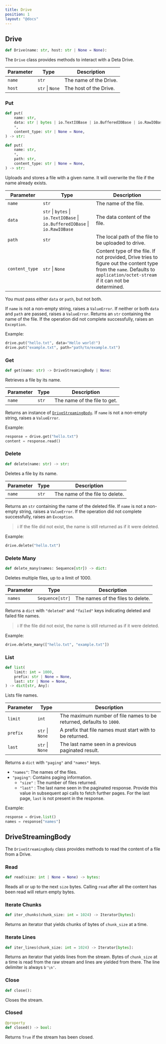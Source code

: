 ```yaml
---
title: Drive
position: 1
layout: "@docs"
---
```


## Drive

```py
def Drive(name: str, host: str | None = None):
```

The `Drive` class provides methods to interact with a Deta Drive.

| Parameter | Type            | Description            |
| --------- | --------------- | ---------------------- |
| `name`    | `str`           | The name of the Drive. |
| `host`    | `str` \| `None` | The host of the Drive. |

### Put

```py
def put(
    name: str,
    data: str | bytes | io.TextIOBase | io.BufferedIOBase | io.RawIOBase,
    *,
    content_type: str | None = None,
) -> str:
```

```py
def put(
    name: str,
    *,
    path: str,
    content_type: str | None = None,
) -> str:
```

Uploads and stores a file with a given name. It will overwrite the file if the name already exists.

| Parameter      | Type                                                                         | Description                                                                                                                                                                |
| -------------- | ---------------------------------------------------------------------------- | -------------------------------------------------------------------------------------------------------------------------------------------------------------------------- |
| `name`         | `str`                                                                        | The name of the file.                                                                                                                                                      |
| `data`         | `str` \| `bytes` \| `io.TextIOBase` \| `io.BufferedIOBase` \| `io.RawIOBase` | The data content of the file.                                                                                                                                              |
| `path`         | `str`                                                                        | The local path of the file to be uploaded to drive.                                                                                                                        |
| `content_type` | `str` \| `None`                                                              | Content type of the file. If not provided, Drive tries to figure out the content type from the `name`. Defaults to `application/octet-stream` if it can not be determined. |

You must pass either `data` or `path`, but not both.

If `name` is not a non-empty string, raises a `ValueError`.
If neither or both `data` and `path` are passed, raises a `ValueError`.
Returns an `str` containing the name of the file.
If the operation did not complete successfully, raises an `Exception`.

Example:

```py
drive.put("hello.txt", data="Hello world!")
drive.put("example.txt", path="path/to/example.txt")
```

### Get

```py
def get(name: str) -> DriveStreamingBody | None:
```

Retrieves a file by its name.

| Parameter | Type  | Description                  |
| --------- | ----- | ---------------------------- |
| `name`    | `str` | The name of the file to get. |

Returns an instance of [`DriveStreamingBody`](#drivestreamingbody).
If `name` is not a non-empty string, raises a `ValueError`.

Example:

```py
response = drive.get("hello.txt")
content = response.read()
```

### Delete

```py
def delete(name: str) -> str:
```

Deletes a file by its name.

| Parameter | Type  | Description                     |
| --------- | ----- | ------------------------------- |
| `name`    | `str` | The name of the file to delete. |

Returns an `str` containing the name of the deleted file.
If `name` is not a non-empty string, raises a `ValueError`.
If the operation did not complete successfully, raises an `Exception`.

> ℹ️ If the file did not exist, the name is still returned as if it were deleted.

Example:

```py
drive.delete("hello.txt")
```

### Delete Many

```py
def delete_many(names: Sequence[str]) -> dict:
```

Deletes multiple files, up to a limit of 1000.

| Parameter | Type            | Description                       |
| --------- | --------------- | --------------------------------- |
| `names`   | `Sequence[str]` | The names of the files to delete. |

Returns a `dict` with `"deleted"` and `"failed"` keys indicating deleted and failed file names.

> ℹ️ If the file did not exist, the name is still returned as if it were deleted.

Example:

```py
drive.delete_many(["hello.txt", "example.txt"])
```

### List

```py
def list(
    limit: int = 1000,
    prefix: str | None = None,
    last: str | None = None,
) -> dict[str, Any]:
```

Lists file names.

| Parameter | Type            | Description                                                          |
| --------- | --------------- | -------------------------------------------------------------------- |
| `limit`   | `int`           | The maximum number of file names to be returned, defaults to `1000`. |
| `prefix`  | `str` \| `None` | A prefix that file names must start with to be returned.             |
| `last`    | `str` \| `None` | The last name seen in a previous paginated result.                   |

Returns a `dict` with `"paging"` and `"names"` keys.

- `"names"`: The names of the files.
- `"paging"`: Contains paging information.
  - `"size"` : The number of files returned.
  - `"last"` : The last name seen in the paginated response. Provide this value in subsequent api calls to fetch further pages. For the last page, `last` is not present in the response.

Example:

```py
response = drive.list()
names = response["names"]
```

## DriveStreamingBody

The `DriveStreamingBody` class provides methods to read the content of a file from a Drive.

### Read

```py
def read(size: int | None = None) -> bytes:
```

Reads all or up to the next `size` bytes. Calling `read` after all the content has been read will return empty bytes.

### Iterate Chunks

```py
def iter_chunks(chunk_size: int = 1024) -> Iterator[bytes]:
```

Returns an iterator that yields chunks of bytes of `chunk_size` at a time.

### Iterate Lines

```py
def iter_lines(chunk_size: int = 1024) -> Iterator[bytes]:
```

Returns an iterator that yields lines from the stream. Bytes of `chunk_size` at a time is read from the raw stream and lines are yielded from there. The line delimiter is always `b'\n'`.

### Close

```py
def close():
```

Closes the stream.

### Closed

```py
@property
def closed() -> bool:
```

Returns `True` if the stream has been closed.
